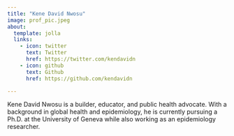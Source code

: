 ```yaml
---
title: "Kene David Nwosu"
image: prof_pic.jpeg
about:
  template: jolla
  links:
    - icon: twitter
      text: Twitter
      href: https://twitter.com/kendavidn
    - icon: github
      text: Github
      href: https://github.com/kendavidn

---
```


Kene David Nwosu is a builder, educator, and public health advocate. With a background in global health and epidemiology, he is currently pursuing a Ph.D. at the University of Geneva while also working as an epidemiology researcher. 